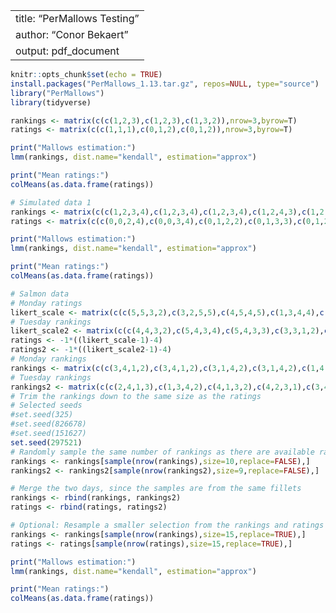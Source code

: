 
---
title: "PerMallows Testing"
author: "Conor Bekaert"
output: pdf_document
---

```r
knitr::opts_chunk$set(echo = TRUE)
install.packages("PerMallows_1.13.tar.gz", repos=NULL, type="source")
library("PerMallows")
library(tidyverse)
```

```r
rankings <- matrix(c(c(1,2,3),c(1,2,3),c(1,3,2)),nrow=3,byrow=T)
ratings <- matrix(c(c(1,1,1),c(0,1,2),c(0,1,2)),nrow=3,byrow=T)

print("Mallows estimation:")
lmm(rankings, dist.name="kendall", estimation="approx")

print("Mean ratings:")
colMeans(as.data.frame(ratings))
```




```r
# Simulated data 1
rankings <- matrix(c(c(1,2,3,4),c(1,2,3,4),c(1,2,3,4),c(1,2,4,3),c(1,2,4,3),c(2,1,3,4),c(2,1,3,4),c(2,1,4,3),c(2,1,4,3),c(3,2,4,1)),nrow=10,byrow=T)
ratings <- matrix(c(c(0,0,2,4),c(0,0,3,4),c(0,1,2,2),c(0,1,3,3),c(0,1,2,3),c(0,1,2,4),c(0,2,4,3),c(1,1,2,3),c(2,0,3,4),c(2,1,4,3)),nrow=10,byrow=T)

print("Mallows estimation:")
lmm(rankings, dist.name="kendall", estimation="approx")

print("Mean ratings:")
colMeans(as.data.frame(ratings))
```

```r
# Salmon data
# Monday ratings
likert_scale <- matrix(c(c(5,5,3,2),c(3,2,5,5),c(4,5,4,5),c(1,3,4,4),c(5,4,2,3),c(5,5,1,4),c(4,5,3,4),c(5,4,2,4),c(3,4,4,1),c(4,4,2,3)),nrow=10,byrow=T)
# Tuesday rankings
likert_scale2 <- matrix(c(c(4,4,3,2),c(5,4,3,4),c(5,4,3,3),c(3,3,1,2),c(5,4,3,4),c(5,5,5,4),c(4,4,3,4),c(3,4,2,4),c(5,5,5,5)),nrow=9,byrow=T)
ratings <- -1*((likert_scale-1)-4)
ratings2 <- -1*((likert_scale2-1)-4)
# Monday rankings
rankings <- matrix(c(c(3,4,1,2),c(3,4,1,2),c(3,1,4,2),c(3,1,4,2),c(1,4,2,3),c(2,1,4,3),c(3,4,1,2),c(3,1,4,2),c(3,1,2,4),c(3,1,4,2),c(2,4,1,3),c(4,3,1,2),c(3,2,1,4),c(3,4,1,2),c(3,4,1,2),c(2,1,4,3),c(3,4,1,2),c(4,3,1,2),c(3,4,2,1),c(3,2,4,1),c(3,1,4,2),c(3,1,2,4),c(4,3,1,2),c(3,4,2,1),c(3,4,2,1),c(3,4,1,2),c(3,4,2,1)),nrow=27,byrow=T)
# Tuesday rankings
rankings2 <- matrix(c(c(2,4,1,3),c(1,3,4,2),c(4,1,3,2),c(4,2,3,1),c(3,4,1,2),c(4,3,2,1),c(3,4,2,1),c(1,3,4,2),c(3,4,2,1),c(3,2,4,1),c(4,1,3,2),c(3,1,2,4),c(4,3,1,2),c(3,1,4,2),c(3,4,1,2),c(3,4,2,1),c(3,1,4,2),c(4,3,2,1),c(3,4,1,2),c(1,3,2,4),c(4,1,3,2),c(4,2,3,1),c(3,2,4,1),c(4,1,2,3),c(4,1,2,3),c(3,4,2,1),c(3,4,1,2)),nrow=27,byrow=T)
# Trim the rankings down to the same size as the ratings
# Selected seeds
#set.seed(325)
#set.seed(826678)
#set.seed(151627)
set.seed(297521)
# Randomly sample the same number of rankings as there are available ratings
rankings <- rankings[sample(nrow(rankings),size=10,replace=FALSE),]
rankings2 <- rankings2[sample(nrow(rankings2),size=9,replace=FALSE),]

# Merge the two days, since the samples are from the same fillets
rankings <- rbind(rankings, rankings2)
ratings <- rbind(ratings, ratings2)

# Optional: Resample a smaller selection from the rankings and ratings
rankings <- rankings[sample(nrow(rankings),size=15,replace=TRUE),]
ratings <- ratings[sample(nrow(ratings),size=15,replace=TRUE),]

print("Mallows estimation:")
lmm(rankings, dist.name="kendall", estimation="approx")

print("Mean ratings:")
colMeans(as.data.frame(ratings))
```



